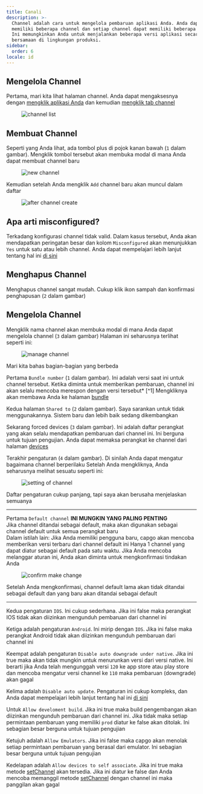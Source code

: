```yaml
---
title: Canali
description: >-
  Channel adalah cara untuk mengelola pembaruan aplikasi Anda. Anda dapat
  memiliki beberapa channel dan setiap channel dapat memiliki beberapa versi.
  Ini memungkinkan Anda untuk menjalankan beberapa versi aplikasi secara
  bersamaan di lingkungan produksi.
sidebar:
  order: 6
locale: id
---
```


## Mengelola Channel

Pertama, mari kita lihat halaman channel. Anda dapat mengaksesnya dengan [mengklik aplikasi Anda](/docs/webapp/main-page) dan kemudian [mengklik tab channel](/docs/webapp/main-app-page)

<figure><img src="/channels.webp" alt="channel list" /><figcaption></figcaption></figure>

## Membuat Channel

Seperti yang Anda lihat, ada tombol plus di pojok kanan bawah (`1` dalam gambar). Mengklik tombol tersebut akan membuka modal di mana Anda dapat membuat channel baru
<figure><img style="margin-left: auto; margin-right: auto" src="/new_channel_modal.webp" alt="new channel" /><figcaption></figcaption></figure>

Kemudian setelah Anda mengklik `Add` channel baru akan muncul dalam daftar
<figure><img src="/post-channel-create.webp" alt="after channel create" /><figcaption></figcaption></figure>

## Apa arti misconfigured?
Terkadang konfigurasi channel tidak valid. Dalam kasus tersebut, Anda akan mendapatkan peringatan besar dan kolom `Misconfigured` akan menunjukkan `Yes` untuk satu atau lebih channel.
Anda dapat mempelajari lebih lanjut tentang hal ini [di sini](/docs/cli/commands/#disable-updates-strategy)

## Menghapus Channel

Menghapus channel sangat mudah. Cukup klik ikon sampah dan konfirmasi penghapusan (`2` dalam gambar)

## Mengelola Channel

Mengklik nama channel akan membuka modal di mana Anda dapat mengelola channel (`3` dalam gambar)
Halaman ini seharusnya terlihat seperti ini:

<figure><img src="/manage_channel_main.webp" alt="manage channel" /><figcaption></figcaption></figure>

Mari kita bahas bagian-bagian yang berbeda

Pertama `Bundle number` (`1` dalam gambar). Ini adalah versi saat ini untuk channel tersebut. Ketika diminta untuk memberikan pembaruan, channel ini akan selalu mencoba merespon dengan versi tersebut* [^1]
Mengkliknya akan membawa Anda ke halaman [bundle](/docs/webapp/bundles/)

Kedua halaman `Shared to` (`2` dalam gambar). Saya sarankan untuk tidak menggunakannya. Sistem baru dan lebih baik sedang dikembangkan

Sekarang forced devices (`3` dalam gambar). Ini adalah daftar perangkat yang akan selalu mendapatkan pembaruan dari channel ini. Ini berguna untuk tujuan pengujian. Anda dapat memaksa perangkat ke channel dari halaman [devices](/docs/webapp/devices/)

Terakhir pengaturan (`4` dalam gambar). Di sinilah Anda dapat mengatur bagaimana channel berperilaku
Setelah Anda mengkliknya, Anda seharusnya melihat sesuatu seperti ini:

<figure><img src="/channel_settings.webp" alt="setting of channel" /><figcaption></figcaption></figure>

Daftar pengaturan cukup panjang, tapi saya akan berusaha menjelaskan semuanya

---
Pertama `Default channel` **INI MUNGKIN YANG PALING PENTING**\
Jika channel ditandai sebagai default, maka akan digunakan sebagai channel default untuk semua perangkat baru\
Dalam istilah lain: Jika Anda memiliki pengguna baru, capgo akan mencoba memberikan versi terbaru dari channel default ini
Hanya 1 channel yang dapat diatur sebagai default pada satu waktu. Jika Anda mencoba melanggar aturan ini, Anda akan diminta untuk mengkonfirmasi tindakan Anda

<figure><img style="margin-left: auto; margin-right: auto" src="/confirm-make-default.webp" alt="confirm make change" /><figcaption></figcaption></figure>

Setelah Anda mengkonfirmasi, channel default lama akan tidak ditandai sebagai default dan yang baru akan ditandai sebagai default

---
Kedua pengaturan `IOS`. Ini cukup sederhana. Jika ini false maka perangkat IOS tidak akan diizinkan mengunduh pembaruan dari channel ini

Ketiga adalah pengaturan `Android`. Ini mirip dengan `IOS`. Jika ini false maka perangkat Android tidak akan diizinkan mengunduh pembaruan dari channel ini

Keempat adalah pengaturan `Disable auto downgrade under native`. Jika ini true maka akan tidak mungkin untuk menurunkan versi dari versi native. Ini berarti jika Anda telah mengunggah versi `120` ke app store atau play store dan mencoba mengatur versi channel ke `110` maka pembaruan (downgrade) akan gagal

Kelima adalah `Disable auto update`. Pengaturan ini cukup kompleks, dan Anda dapat mempelajari lebih lanjut tentang hal ini [di sini](/docs/cli/commands/#disable-updates-strategy)

Untuk `Allow develoment build`. Jika ini true maka build pengembangan akan diizinkan mengunduh pembaruan dari channel ini. Jika tidak maka setiap permintaan pembaruan yang memiliki `prod` diatur ke false akan ditolak. Ini sebagian besar berguna untuk tujuan pengujian

Ketujuh adalah `Allow Emulators`. Jika ini false maka capgo akan menolak setiap permintaan pembaruan yang berasal dari emulator. Ini sebagian besar berguna untuk tujuan pengujian

Kedelapan adalah `Allow devices to self associate`. Jika ini true maka metode [setChannel](/docs/plugin/api/#setchannel) akan tersedia. Jika ini diatur ke false dan Anda mencoba memanggil metode [setChannel](/docs/plugin/api/#setchannel) dengan channel ini maka panggilan akan gagal